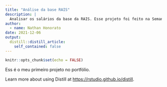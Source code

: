 ```yaml
---
title: "Análise da base RAIS"
description: |
  Analisar os salários da base da RAIS. Esse projeto foi feito na Semana Data Science na Prática da Curso-R
author:
  - name: Nathan Honorato
date: 2021-12-06
output:
  distill::distill_article:
    self_contained: false
---
```



```r
knitr::opts_chunk$set(echo = FALSE)
```

Ess é o meu primeiro projeto no portfólio.

Learn more about using Distill at <https://rstudio.github.io/distill>.


